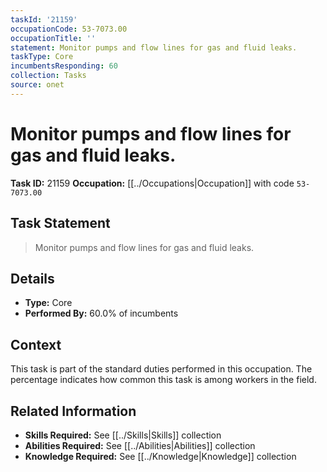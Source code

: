```yaml
---
taskId: '21159'
occupationCode: 53-7073.00
occupationTitle: ''
statement: Monitor pumps and flow lines for gas and fluid leaks.
taskType: Core
incumbentsResponding: 60
collection: Tasks
source: onet
---
```

# Monitor pumps and flow lines for gas and fluid leaks.

**Task ID:** 21159
**Occupation:** [[../Occupations|Occupation]] with code `53-7073.00`

## Task Statement

> Monitor pumps and flow lines for gas and fluid leaks.

## Details

- **Type:** Core
- **Performed By:** 60.0% of incumbents

## Context

This task is part of the standard duties performed in this occupation. The percentage indicates how common this task is among workers in the field.

## Related Information

- **Skills Required:** See [[../Skills|Skills]] collection
- **Abilities Required:** See [[../Abilities|Abilities]] collection
- **Knowledge Required:** See [[../Knowledge|Knowledge]] collection
